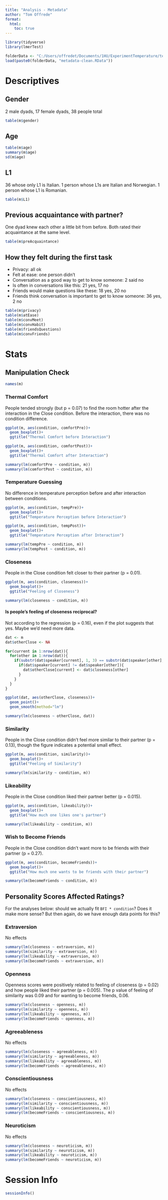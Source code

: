 ```yaml
---
title: "Analysis - Metadata"
author: "Tom Offrede"
format: 
  html:
    toc: true
---
```


```r
library(tidyverse)
library(lmerTest)

folderData <- "C:/Users/offredet/Documents/1HU/ExperimentTemperature/temperatureExp/data/"
load(paste0(folderData, "metadata-clean.RData"))
```

# Descriptives

## Gender

2 male dyads, 17 female dyads, 38 people total

```r
table(m$gender)
```

## Age

```r
table(m$age)
summary(m$age)
sd(m$age)  
```

## L1

36 whose only L1 is Italian. 1 person whose L1s are Italian and Norwegian. 1 person whose L1 is Romanian.

```r
table(m$L1)
```

## Previous acquaintance with partner?

One dyad knew each other a little bit from before. Both rated their acquaintance at the same level.

```r
table(m$preAcquaintance)
```

## How they felt during the first task

* Privacy: all ok
* Felt at ease: one person didn't
* Conversation as a good way to get to know someone: 2 said no
* Is often in conversations like this: 21 yes, 17 no
* Friends would make questions like these: 18 yes, 20 no
* Friends think conversation is important to get to know someone: 36 yes, 2 no

```r
table(m$privacy)
table(m$atEase)
table(m$convMeet)
table(m$convHabit)
table(m$friendsQuestions)
table(m$convFriends)
```

# Stats

## Manipulation Check

```r
names(m)
```


### Thermal Comfort

People tended strongly (but p = 0.07) to find the room hotter after the interaction in the Close condition. Before the interaction, there was no condition difference.

```r
ggplot(m, aes(condition, comfortPre))+
  geom_boxplot()+
  ggtitle("Thermal Comfort before Interaction")

ggplot(m, aes(condition, comfortPost))+
  geom_boxplot()+
  ggtitle("Thermal Comfort after Interaction")
```

```r
summary(lm(comfortPre ~ condition, m))
summary(lm(comfortPost ~ condition, m))
```


### Temperature Guessing

No difference in temperature perception before and after interaction between conditions.

```r
ggplot(m, aes(condition, tempPre))+
  geom_boxplot()+
  ggtitle("Temperature Perception before Interaction")

ggplot(m, aes(condition, tempPost))+
  geom_boxplot()+
  ggtitle("Temperature Perception after Interaction")
```

```r
summary(lm(tempPre ~ condition, m))
summary(lm(tempPost ~ condition, m))
```

### Closeness

People in the Close condition felt closer to their partner (p = 0.01).

```r
ggplot(m, aes(condition, closeness))+
  geom_boxplot()+
  ggtitle("Feeling of Closeness")
```

```r
summary(lm(closeness ~ condition, m))
```

#### Is people's feeling of closeness reciprocal?

Not according to the regression (p = 0.16), even if the plot suggests that yes. Maybe we'd need more data.

```r
dat <- m
dat$otherClose <- NA

for(current in 1:nrow(dat)){
  for(other in 1:nrow(dat)){
    if(substr(dat$speaker[current], 1, 3) == substr(dat$speaker[other], 1, 3)){
      if(dat$speaker[current] != dat$speaker[other]){
        dat$otherClose[current] <- dat$closeness[other]
      }
    }
  }
}
```


```r
ggplot(dat, aes(otherClose, closeness))+
  geom_point()+
  geom_smooth(method="lm")
```

```r
summary(lm(closeness ~ otherClose, dat))
```

### Similarity

People in the Close condition didn't feel more similar to their partner (p = 0.13), though the figure indicates a potential small effect.

```r
ggplot(m, aes(condition, similarity))+
  geom_boxplot()+
  ggtitle("Feeling of Similarity")
```

```r
summary(lm(similarity ~ condition, m))
```

### Likeability

People in the Close condition liked their partner better (p = 0.015).

```r
ggplot(m, aes(condition, likeability))+
  geom_boxplot()+
  ggtitle("How much one likes one's partner")
```

```r
summary(lm(likeability ~ condition, m))
```

### Wish to Become Friends

People in the Close condition didn't want more to be friends with their partner (p = 0.27).

```r
ggplot(m, aes(condition, becomeFriends))+
  geom_boxplot()+
  ggtitle("How much one wants to be friends with their partner")
```

```r
summary(lm(becomeFriends ~ condition, m))
```

## Personality Scores Affected Ratings?

For the analyses below: should we actually fit `BFI * condition`? Does it make more sense? But then again, do we have enough data points for this?

### Extraversion

No effects

```r
summary(lm(closeness ~ extraversion, m))
summary(lm(similarity ~ extraversion, m))
summary(lm(likeability ~ extraversion, m))
summary(lm(becomeFriends ~ extraversion, m))
```

### Openness

Openness scores were positively related to feeling of closeness (p = 0.02) and how people liked their partner (p = 0.005). The p value of feeling of similarity was 0.09 and for wanting to become friends, 0.06.

```r
summary(lm(closeness ~ openness, m))
summary(lm(similarity ~ openness, m))
summary(lm(likeability ~ openness, m))
summary(lm(becomeFriends ~ openness, m))
```

### Agreeableness

No effects

```r
summary(lm(closeness ~ agreeableness, m))
summary(lm(similarity ~ agreeableness, m))
summary(lm(likeability ~ agreeableness, m))
summary(lm(becomeFriends ~ agreeableness, m))
```

### Conscientiousness

No effects

```r
summary(lm(closeness ~ conscientiousness, m))
summary(lm(similarity ~ conscientiousness, m))
summary(lm(likeability ~ conscientiousness, m))
summary(lm(becomeFriends ~ conscientiousness, m))
```

### Neuroticism

No effects

```r
summary(lm(closeness ~ neuroticism, m))
summary(lm(similarity ~ neuroticism, m))
summary(lm(likeability ~ neuroticism, m))
summary(lm(becomeFriends ~ neuroticism, m))
```

# Session Info

```r
sessionInfo()
```

